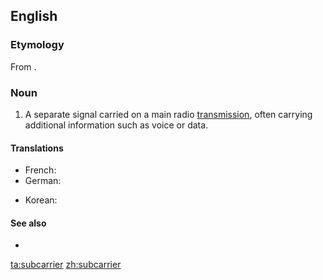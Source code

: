 ==English==

===Etymology===
From {{prefix|sub|carrier}}.

===Noun===
{{en-noun}}

# {{telecommunications}} A separate signal carried on a main radio [[transmission]], often carrying additional information such as voice or data.

====Translations====
{{trans-top|separate radio signal}}
* French: {{t-|fr|sous-porteuse}}
* German: {{t-|de|Hilfsträger|m}}
{{trans-mid}}
* Korean: {{t-|ko|부분송파|tr=bubunsongpa|sc=Hang}}
{{trans-bottom}}

====See also====
* {{pedialite}}

[[ta:subcarrier]]
[[zh:subcarrier]]